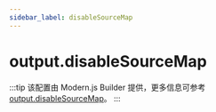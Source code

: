 ```yaml
---
sidebar_label: disableSourceMap
---
```


# output.disableSourceMap

:::tip
该配置由 Modern.js Builder 提供，更多信息可参考 [output.disableSourceMap](https://modernjs.dev/builder/api/config-output.html#outputdisablesourcemap)。
:::


<Main />
